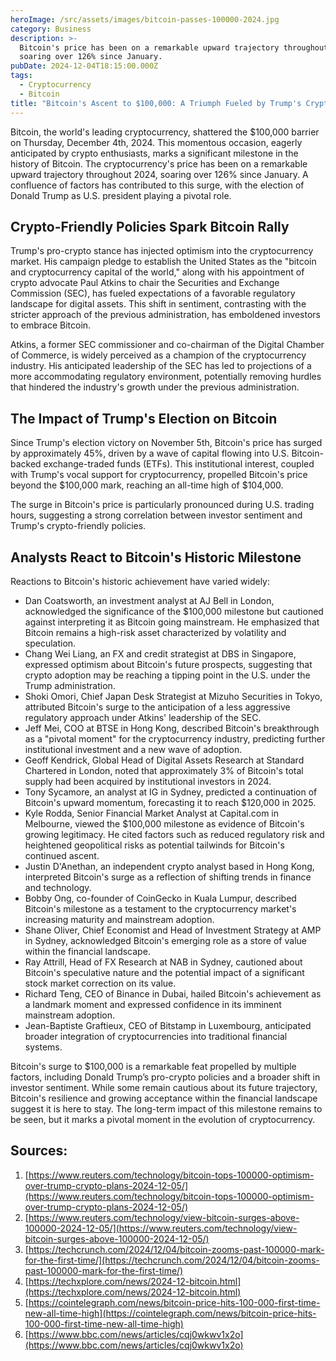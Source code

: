 ```yaml
---
heroImage: /src/assets/images/bitcoin-passes-100000-2024.jpg
category: Business
description: >-
  Bitcoin's price has been on a remarkable upward trajectory throughout 2024,
  soaring over 126% since January.
pubDate: 2024-12-04T18:15:00.000Z
tags:
  - Cryptocurrency
  - Bitcoin
title: "Bitcoin's Ascent to $100,000: A Triumph Fueled by Trump's Crypto Embrace"
---
```


Bitcoin, the world's leading cryptocurrency, shattered the $100,000 barrier on Thursday, December 4th, 2024. This momentous occasion, eagerly anticipated by crypto enthusiasts, marks a significant milestone in the history of Bitcoin. The cryptocurrency's price has been on a remarkable upward trajectory throughout 2024, soaring over 126% since January. A confluence of factors has contributed to this surge, with the election of Donald Trump as U.S. president playing a pivotal role.

## Crypto-Friendly Policies Spark Bitcoin Rally

Trump's pro-crypto stance has injected optimism into the cryptocurrency market. His campaign pledge to establish the United States as the "bitcoin and cryptocurrency capital of the world," along with his appointment of crypto advocate Paul Atkins to chair the Securities and Exchange Commission (SEC), has fueled expectations of a favorable regulatory landscape for digital assets. This shift in sentiment, contrasting with the stricter approach of the previous administration, has emboldened investors to embrace Bitcoin.

Atkins, a former SEC commissioner and co-chairman of the Digital Chamber of Commerce, is widely perceived as a champion of the cryptocurrency industry. His anticipated leadership of the SEC has led to projections of a more accommodating regulatory environment, potentially removing hurdles that hindered the industry's growth under the previous administration.

## The Impact of Trump's Election on Bitcoin

Since Trump's election victory on November 5th, Bitcoin's price has surged by approximately 45%, driven by a wave of capital flowing into U.S. Bitcoin-backed exchange-traded funds (ETFs). This institutional interest, coupled with Trump's vocal support for cryptocurrency, propelled Bitcoin's price beyond the $100,000 mark, reaching an all-time high of $104,000.

The surge in Bitcoin's price is particularly pronounced during U.S. trading hours, suggesting a strong correlation between investor sentiment and Trump's crypto-friendly policies.

## Analysts React to Bitcoin's Historic Milestone

Reactions to Bitcoin's historic achievement have varied widely:

- Dan Coatsworth, an investment analyst at AJ Bell in London, acknowledged the significance of the $100,000 milestone but cautioned against interpreting it as Bitcoin going mainstream. He emphasized that Bitcoin remains a high-risk asset characterized by volatility and speculation.
- Chang Wei Liang, an FX and credit strategist at DBS in Singapore, expressed optimism about Bitcoin's future prospects, suggesting that crypto adoption may be reaching a tipping point in the U.S. under the Trump administration.
- Shoki Omori, Chief Japan Desk Strategist at Mizuho Securities in Tokyo, attributed Bitcoin's surge to the anticipation of a less aggressive regulatory approach under Atkins' leadership of the SEC.
- Jeff Mei, COO at BTSE in Hong Kong, described Bitcoin's breakthrough as a "pivotal moment" for the cryptocurrency industry, predicting further institutional investment and a new wave of adoption.
- Geoff Kendrick, Global Head of Digital Assets Research at Standard Chartered in London, noted that approximately 3% of Bitcoin's total supply had been acquired by institutional investors in 2024.
- Tony Sycamore, an analyst at IG in Sydney, predicted a continuation of Bitcoin's upward momentum, forecasting it to reach $120,000 in 2025.
- Kyle Rodda, Senior Financial Market Analyst at Capital.com in Melbourne, viewed the $100,000 milestone as evidence of Bitcoin's growing legitimacy. He cited factors such as reduced regulatory risk and heightened geopolitical risks as potential tailwinds for Bitcoin's continued ascent.
- Justin D'Anethan, an independent crypto analyst based in Hong Kong, interpreted Bitcoin's surge as a reflection of shifting trends in finance and technology.
- Bobby Ong, co-founder of CoinGecko in Kuala Lumpur, described Bitcoin's milestone as a testament to the cryptocurrency market's increasing maturity and mainstream adoption.
- Shane Oliver, Chief Economist and Head of Investment Strategy at AMP in Sydney, acknowledged Bitcoin's emerging role as a store of value within the financial landscape.
- Ray Attrill, Head of FX Research at NAB in Sydney, cautioned about Bitcoin's speculative nature and the potential impact of a significant stock market correction on its value.
- Richard Teng, CEO of Binance in Dubai, hailed Bitcoin's achievement as a landmark moment and expressed confidence in its imminent mainstream adoption.
- Jean-Baptiste Graftieux, CEO of Bitstamp in Luxembourg, anticipated broader integration of cryptocurrencies into traditional financial systems.

Bitcoin's surge to $100,000 is a remarkable feat propelled by multiple factors, including Donald Trump’s pro-crypto policies and a broader shift in investor sentiment. While some remain cautious about its future trajectory, Bitcoin's resilience and growing acceptance within the financial landscape suggest it is here to stay. The long-term impact of this milestone remains to be seen, but it marks a pivotal moment in the evolution of cryptocurrency.

## Sources:

1. [https://www.reuters.com/technology/bitcoin-tops-100000-optimism-over-trump-crypto-plans-2024-12-05/](https://www.reuters.com/technology/bitcoin-tops-100000-optimism-over-trump-crypto-plans-2024-12-05/)
2. [https://www.reuters.com/technology/view-bitcoin-surges-above-100000-2024-12-05/](https://www.reuters.com/technology/view-bitcoin-surges-above-100000-2024-12-05/)
3. [https://techcrunch.com/2024/12/04/bitcoin-zooms-past-100000-mark-for-the-first-time/](https://techcrunch.com/2024/12/04/bitcoin-zooms-past-100000-mark-for-the-first-time/)
4. [https://techxplore.com/news/2024-12-bitcoin.html](https://techxplore.com/news/2024-12-bitcoin.html)
5. [https://cointelegraph.com/news/bitcoin-price-hits-100-000-first-time-new-all-time-high](https://cointelegraph.com/news/bitcoin-price-hits-100-000-first-time-new-all-time-high)
6. [https://www.bbc.com/news/articles/cqj0wkwv1x2o](https://www.bbc.com/news/articles/cqj0wkwv1x2o)
